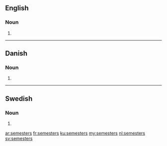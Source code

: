 ==English==

===Noun===
{{head|en}}

# {{plural of|semester}}

----

==Danish==

===Noun===
{{head|da|noun form|g=n}}

# {{form of|genitive singular indefinite|semester|lang=da}}

----

==Swedish==

===Noun===
{{head|sv|noun form}}

# {{sv-noun-form-indef-gen|semester}}

[[ar:semesters]]
[[fr:semesters]]
[[ku:semesters]]
[[my:semesters]]
[[nl:semesters]]
[[sv:semesters]]